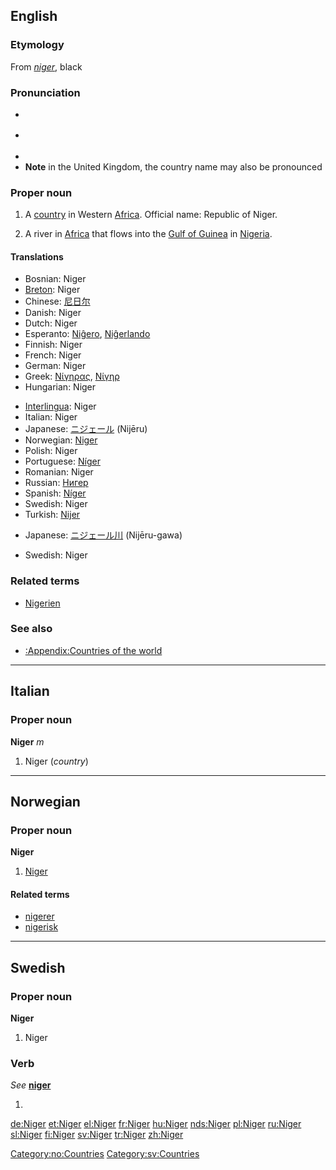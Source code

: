 {{see|niger}}
==English==
{{wikipedia}}

===Etymology===
From {{L.}} ''[[niger]]'', black

===Pronunciation===
* {{a|RP}} {{IPA|/ˈnaɪdʒə/}}
* {{a|US}} {{IPA|/ˈnaɪdʒɚ/}}
*{{audio|en-us-Niger.ogg|Audio (US)}}
*'''Note''' in the United Kingdom, the country name may also be pronounced {{IPA|/niːˈʒɛə/}}

===Proper noun===
{{en-proper noun}}

# A [[country]] in Western [[Africa]]. Official name: Republic of Niger.
# {{rivers}} A river in [[Africa]] that flows into the [[Gulf of Guinea]] in [[Nigeria]].

====Translations====
{{trans-top|country}}
*Bosnian: Niger {{m}}
*[[Breton]]: Niger
*Chinese: [[尼日尔]]
*Danish: Niger
*Dutch: Niger
*Esperanto: [[Niĝero]], [[Niĝerlando]]
*Finnish: Niger
*French: Niger {{m}}
*German: Niger
*Greek: [[Νίγηρας]], [[Νίγηρ]]
*Hungarian: Niger
{{trans-mid}}
*[[Interlingua]]: Niger
*Italian: Niger {{m}}
*Japanese: [[ニジェール]] (Nijēru)
*Norwegian: [[#Norwegian|Niger]]
*Polish: Niger
*Portuguese: [[Níger]]
*Romanian: Niger {{n}}
*Russian: [[Нигер]]
*Spanish: [[Níger]]
*Swedish: Niger
*Turkish: [[Nijer]]
{{trans-bottom}}

{{trans-top|river}}
*Japanese: [[ニジェール川]] (Nijēru-gawa)
{{trans-mid}}
*Swedish: Niger
{{trans-bottom}}

===Related terms===
*[[Nigerien]]

===See also===
*[[:Appendix:Countries of the world]]

----

==Italian==

===Proper noun===
'''Niger''' ''m''

# Niger (''country'')

----

==Norwegian==

===Proper noun===
'''Niger'''

# [[#English|Niger]]

====Related terms====
*[[nigerer]]
*[[nigerisk]]

[[Category:no:Countries]]

----

==Swedish==

===Proper noun===
'''Niger'''

# Niger

===Verb===
''See'' '''[[niger]]'''

# {{defn|Swedish}}

[[Category:sv:Countries]]

[[de:Niger]]
[[et:Niger]]
[[el:Niger]]
[[fr:Niger]]
[[hu:Niger]]
[[nds:Niger]]
[[pl:Niger]]
[[ru:Niger]]
[[sl:Niger]]
[[fi:Niger]]
[[sv:Niger]]
[[tr:Niger]]
[[zh:Niger]]